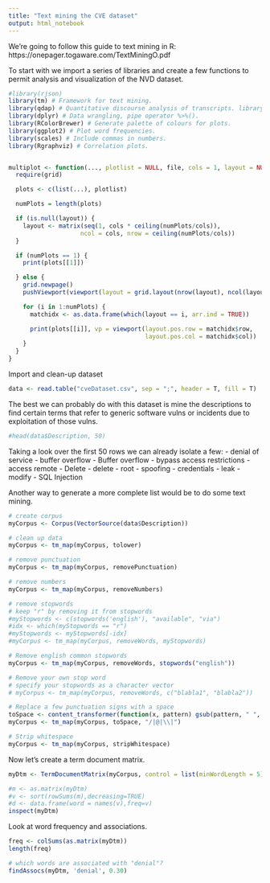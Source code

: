 ```yaml
---
title: "Text mining the CVE dataset"
output: html_notebook
---
```


We're going to follow this guide to text mining in R: https://onepager.togaware.com/TextMiningO.pdf

To start with we import a series of libraries and create a few functions to permit analysis and visualization of the NVD dataset.

```r
#library(rjson)
library(tm) # Framework for text mining.
library(qdap) # Quantitative discourse analysis of transcripts. library(qdapDictionaries)
library(dplyr) # Data wrangling, pipe operator %>%().
library(RColorBrewer) # Generate palette of colours for plots.
library(ggplot2) # Plot word frequencies.
library(scales) # Include commas in numbers.
library(Rgraphviz) # Correlation plots.


multiplot <- function(..., plotlist = NULL, file, cols = 1, layout = NULL) {
  require(grid)

  plots <- c(list(...), plotlist)

  numPlots = length(plots)

  if (is.null(layout)) {
    layout <- matrix(seq(1, cols * ceiling(numPlots/cols)),
                    ncol = cols, nrow = ceiling(numPlots/cols))
  }

  if (numPlots == 1) {
    print(plots[[1]])

  } else {
    grid.newpage()
    pushViewport(viewport(layout = grid.layout(nrow(layout), ncol(layout))))

    for (i in 1:numPlots) {
      matchidx <- as.data.frame(which(layout == i, arr.ind = TRUE))

      print(plots[[i]], vp = viewport(layout.pos.row = matchidx$row,
                                      layout.pos.col = matchidx$col))
    }
  }
}
```

Import and clean-up dataset

```r

data <- read.table("cveDataset.csv", sep = ";", header = T, fill = T)

```

The best we can probably do with this dataset is mine the descriptions to find certain terms that refer to generic software vulns or incidents due to exploitation of those vulns. 

```r
#head(data$Description, 50)
```

Taking a look over the first 50 rows we can already isolate a few:
- denial of service
- buffer overflow
- Buffer overflow
- bypass access restrictions
- access remote
- Delete
- delete
- root
- spoofing
- credentials
- leak
- modify
- SQL Injection

Another way to generate a more complete list would be to do some text mining. 

```r

# create corpus
myCorpus <- Corpus(VectorSource(data$Description))

# clean up data
myCorpus <- tm_map(myCorpus, tolower)

# remove punctuation
myCorpus <- tm_map(myCorpus, removePunctuation)

# remove numbers
myCorpus <- tm_map(myCorpus, removeNumbers)

# remove stopwords
# keep "r" by removing it from stopwords
#myStopwords <- c(stopwords('english'), "available", "via")
#idx <- which(myStopwords == "r")
#myStopwords <- myStopwords[-idx]
#myCorpus <- tm_map(myCorpus, removeWords, myStopwords)

# Remove english common stopwords
myCorpus <- tm_map(myCorpus, removeWords, stopwords("english"))

# Remove your own stop word
# specify your stopwords as a character vector
# myCorpus <- tm_map(myCorpus, removeWords, c("blabla1", "blabla2")) 

# Replace a few punctuation signs with a space
toSpace <- content_transformer(function(x, pattern) gsub(pattern, " ", x))
myCorpus <- tm_map(myCorpus, toSpace, "/|@|\\|")

# Strip whitespace
myCorpus <- tm_map(myCorpus, stripWhitespace)


```

Now let's create a term document matrix. 

```r
myDtm <- TermDocumentMatrix(myCorpus, control = list(minWordLength = 5))

#m <- as.matrix(myDtm)
#v <- sort(rowSums(m),decreasing=TRUE)
#d <- data.frame(word = names(v),freq=v)
inspect(myDtm)

```

Look at word frequency and associations.

```r
freq <- colSums(as.matrix(myDtm))
length(freq)

# which words are associated with "denial"?
findAssocs(myDtm, 'denial', 0.30)

```

